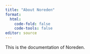 ```yaml
---
title: "About Noreden"
format: 
  html:
    code-fold: false
    code-tools: false
editor: source
---
```


This is the documentation of Noreden.

